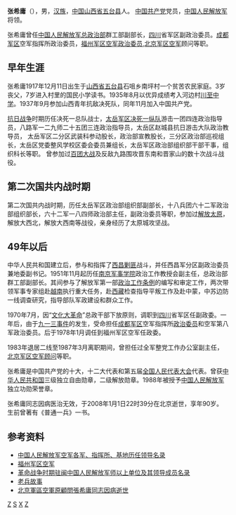 '''张希庸'''（{{bd|1917年|12月11日|2008年|1月1日|catIdx=Z张}}），男，[[汉族|汉族]]，[[中国|中国]][[山西省|山西省]][[五台县|五台县]]人。 [[中国共产党|中国共产党]]党员，[[中国人民解放军|中国人民解放军]]将领。
   
张希庸曾任[[中国人民解放军总政治部|中国人民解放军总政治部]]群工部副部长，[[四川|四川]]省军区副政治委员。[[成都军区|成都军区]]空军指挥所政治委员，[[福州军区|福州军区]][[空军|空军]][[政治委员|政治委员]],[[北京军区|北京军区]][[空军|空军]]顾问等职。

==早年生涯==
张希庸1917年12月11日出生于[[山西省|山西省]][[五台县|五台县]]石咀乡南坪村一个贫苦农民家庭。3岁丧父，7岁进入村里的国民小学读书。1935年8月以优异成绩考入河边村[[川至中学|川至中学]]。1937年9月参加山西青年抗敌决死队，同年11月加入中国共产党。

[[抗日战争|抗日战争]]时期历任决死一总队战士，[[太岳军区|太岳军区]][[决死一纵队|决死一纵队]]游击一团四连政治指导员，八路军一二九师二十五团三连政治指导员，太岳区赵城县抗日游击大队政治教导员， 太岳军区二分区武装科参动股长，政治部宣教股长，三分区政治部巡视组长，太岳区党委整风学校区委会委员兼组长，太岳军区政治部组织部干部干事，组织科长等职。 曾参加过[[百团大战|百团大战]]及反敌九路围攻晋东南和晋家山的数十次战斗战役。

==第二次国共内战时期==
第二次国共内战时期，历任太岳军区政治部组织部副部长，十八兵团六十二军政治部组织部长，六十二军一八四师政治部主任，副政治委员等职，参加过[[解放|解放]][[太原|太原]]，解放大西北，解放大西南等战役，亲身经历了太原城攻坚战。

==49年以后==
中华人民共和国建立后，参与和指挥了[[西昌|西昌]][[剿匪|剿匪]]战斗，并任西昌军分区副政治委员兼地委副书记。1951年11月起历任[[南京军事学院|南京军事学院]]政治工作教授会副主任，总政治部群工部副部长。其间参与了解放军第一部[[政治工作条例|政治工作条例]]的编写和审定工作，两次带领军事专家组赴[[越南|越南]]执行重大任务，赴[[西藏|西藏]]检查指导平叛工作及赴中蒙，中苏边防一线调查研究，指导部队军政建设和群众工作。

1970年7月，因“[[文化大革命|文化大革命]]”总政干部下放原则，调职到[[四川|四川]]省军区任副政委。一年后，由于[[九一三事件|九一三事件]]的发生，受命担任[[成都军区|成都军区]]空军指挥所[[政治委员|政治委员]]和空军第八军政治委员。后于1978年1月调任到福州军区空军任政委。

1983年退居二线至1987年3月离职期间，曾担任过全军整党工作办公室副主任，[[北京军区|北京军区]][[空军|空军]][[顾问|顾问]]等职。

张希庸是中国共产党的十大，十二大代表和第五届[[全国人民代表大会|全国人民代表大会]]代表。曾获[[中华人民共和国|中华人民共和国]]三级独立自由勋章，二级解放勋章。1988年被授予[[中国人民解放军|中国人民解放军]]独立功勋荣誉章。

张希庸同志因病医治无效，于2008年1月1日22时39分在北京逝世，享年90岁。生前曾著有《普通一兵》一书。

==参考资料==
*[https://web.archive.org/web/20160304135323/http://www.chinajunzheng.com/bbs/simple/index.php?t6588.html  中国人民解放军空军各军、指挥所、基地历任领导名录]
*[http://www.hebwht.gov.cn/datalib/2001/MartialCyclopaedic/DL/DL-3393/  福州军区空军]{{dead link|date=2018年2月 |bot=InternetArchiveBot |fix-attempted=yes }}
*[http://www.balujun.cn/archiver/?tid-2837.html  革命战争时期驻闽中国人民解放军师以上单位及其领导成员名录] {{Wayback|url=http://www.balujun.cn/archiver/?tid-2837.html |date=20160308012229 }}
*[http://go.news.163.com/laobing/bhtml/7180.html/ 老兵故事]{{dead link|date=2018年2月 |bot=InternetArchiveBot |fix-attempted=yes }}
*[http://politics.people.com.cn/BIG5/6887285.html/ 北京軍區空軍原顧問張希庸同志因病逝世]{{dead link|date=2018年2月 |bot=InternetArchiveBot |fix-attempted=yes }}

[[Category:中国人民解放军中将|Z]]
[[Category:忻州人|S]]
[[Category:张姓|X]]
[[Category:中国人民解放军人物|Z]]
